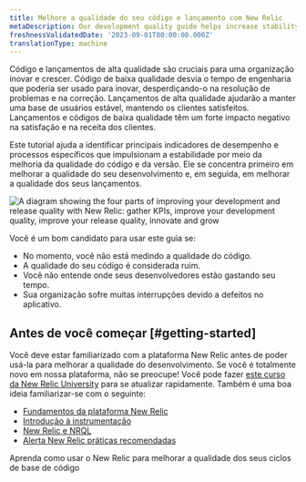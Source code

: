 ```yaml
---
title: Melhore a qualidade do seu código e lançamento com New Relic
metaDescription: Our development quality guide helps increase stability by using New Relic to ensure that fewer defects are introduced into the code base.
freshnessValidatedDate: '2023-09-01T00:00:00.000Z'
translationType: machine
---
```


Código e lançamentos de alta qualidade são cruciais para uma organização inovar e crescer. Código de baixa qualidade desvia o tempo de engenharia que poderia ser usado para inovar, desperdiçando-o na resolução de problemas e na correção. Lançamentos de alta qualidade ajudarão a manter uma base de usuários estável, mantendo os clientes satisfeitos. Lançamentos e códigos de baixa qualidade têm um forte impacto negativo na satisfação e na receita dos clientes.

Este tutorial ajuda a identificar principais indicadores de desempenho e processos específicos que impulsionam a estabilidade por meio da melhoria da qualidade do código e da versão. Ele se concentra primeiro em melhorar a qualidade do seu desenvolvimento e, em seguida, em melhorar a qualidade dos seus lançamentos.

<img
  title="Improvement Journey"
  alt="A diagram showing the four parts of improving your development and release quality with New Relic: gather KPIs, improve your development quality, improve your release quality, innovate and grow"
  src="/images/inno_diagram_improvement-pipeline.webp"
/>

Você é um bom candidato para usar este guia se:

* No momento, você não está medindo a qualidade do código.
* A qualidade do seu código é considerada ruim.
* Você não entende onde seus desenvolvedores estão gastando seu tempo.
* Sua organização sofre muitas interrupções devido a defeitos no aplicativo.

## Antes de você começar [#getting-started]

Você deve estar familiarizado com a plataforma New Relic antes de poder usá-la para melhorar a qualidade do desenvolvimento. Se você é totalmente novo em nossa plataforma, não se preocupe! Você pode fazer [este curso da New Relic University](https://learn.newrelic.com/overview-course) para se atualizar rapidamente. Também é uma boa ideia familiarizar-se com o seguinte:

* [Fundamentos da plataforma New Relic](https://learn.newrelic.com/fundamentals-course)
* [Introdução à instrumentação](https://learn.newrelic.com/self-paced-intro-to-instrumentation-with-new-relic)
* [New Relic e NRQL](https://learn.newrelic.com/webinar-getting-started-with-dashboards-nrql)
* [Alerta New Relic práticas recomendadas](https://learn.newrelic.com/webinar-new-relic-alerts-fundamentals)

<DocTiles>
  <DocTile
    title="Improve your development quality"
    path="/docs/tutorial-innovation-and-growth/development-quality-mgmt/"
  >
    Aprenda como usar o New Relic para melhorar a qualidade dos seus ciclos de base de código
  </DocTile>
</DocTiles>
